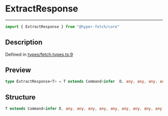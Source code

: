 

# ExtractResponse

<div class="api-docs__separator" data-reactroot="">

---

</div><div class="api-docs__import" data-reactroot="">

```ts
import { ExtractResponse } from "@hyper-fetch/core"
```

</div><div class="api-docs__section">

## Description

</div><div class="api-docs__description"><span class="api-docs__do-not-parse">



</span></div><p class="api-docs__definition">

Defined in [types/fetch.types.ts:9](https://github.com/BetterTyped/hyper-fetch/blob/993719ed/packages/core/src/types/fetch.types.ts#L9)

</p><div class="api-docs__section">

## Preview

</div><div class="api-docs__preview type single">

```ts
type ExtractResponse<T> = T extends Command<infer  D, any, any, any, any, any, any, any, any, any, any> ? D : never;
```

</div><div class="api-docs__section">

## Structure

</div><div class="api-docs__returns">

```ts
T extends Command<infer D, any, any, any, any, any, any, any, any, any, any> ? D : never
```

</div>